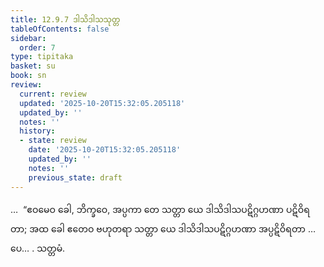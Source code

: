 ```yaml
---
title: 12.9.7 ဒါသိဒါသသုတ္တ
tableOfContents: false
sidebar:
  order: 7
type: tipitaka
basket: su
book: sn
review:
  current: review
  updated: '2025-10-20T15:32:05.205118'
  updated_by: ''
  notes: ''
  history:
  - state: review
    date: '2025-10-20T15:32:05.205118'
    updated_by: ''
    notes: ''
    previous_state: draft
---
```



<DynamicBreadcrumb />


<ReviewStatus review={frontmatter.review} showDetails={true} />

<HypothesisAnnotation frontmatter={frontmatter} />

<Division number="1157" book="sn" e="ch" v="18">

<Paragraph number="2494" book="sn">
…  “ဧဝမေဝ ခေါ, ဘိက္ခဝေ, အပ္ပကာ တေ သတ္တာ ယေ ဒါသိဒါသပဋိဂ္ဂဟဏာ ပဋိဝိရတာ; အထ ခေါ ဧတေဝ ဗဟုတရာ သတ္တာ ယေ ဒါသိဒါသပဋိဂ္ဂဟဏာ အပ္ပဋိဝိရတာ …ပေ… .

</Paragraph>
</Division>

<Paragraph number="2495" type="center" book="sn">
သတ္တမံ.
</Paragraph>